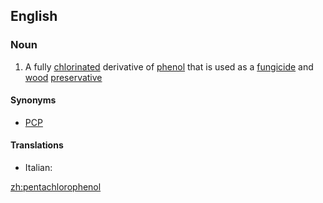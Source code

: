 ==English==

===Noun===
{{wikipedia}}
{{en-noun|s|-}}

# {{organic compound}} A fully [[chlorinated]] derivative of [[phenol]] that is used as a [[fungicide]] and [[wood]] [[preservative]]

====Synonyms====
* [[PCP]]

====Translations====
{{trans-top}}
* Italian: {{t-|it|pentaclorofenolo|m}}
{{trans-mid}}
{{trans-bottom}}

[[zh:pentachlorophenol]]